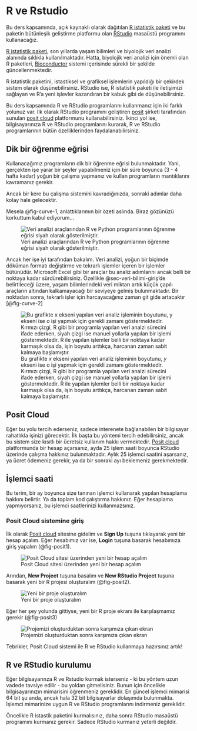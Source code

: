 # R ve Rstudio {#sec-sistem}

Bu ders kapsamında, açık kaynaklı olarak dağıtılan [R istatistik paketi](https://www.r-project.org/) ve bu paketin bütünleşik geliştirme platformu olan [RStudio](https://posit.co/download/rstudio-desktop/) masaüstü programını kullanacağız.

[R istatistik paketi](https://www.r-project.org/), son yıllarda yaşam bilimleri ve biyolojik veri analizi alanında sıklıkla kullanılmaktadır. Hatta, biyolojik veri analizi için önemli olan R paketleri, [Bioconductor](https://www.bioconductor.org/) sistemi içerisinde sürekli bir şekilde güncellenmektedir.

R istatistik paketini, istastiksel ve grafiksel işlemlerin yapıldığı bir çekirdek sistem olarak düşünebilirsiniz. RStudio ise, R istatistik paketi ile iletişimizi sağlayan ve R'a yeni işlevler kazandıran bir kabuk gibi de düşünebilirsiniz.

Bu ders kapsamında R ve RStudio programlarını kullanmanız için iki farklı yolunuz var. İlk olarak RStudio programını geliştiren [posit](https://posit.co/) şirketi tarafından sunulan [posit cloud](https://posit.co/products/cloud/cloud/) platformunu kullanabilirsiniz. İkinci yol ise, bilgisayarınıza R ve RStudio programlarını kurarak, R ve RStudio programlarının bütün özelliklerinden faydalanabilirsiniz.

## Dik bir öğrenme eğrisi

Kullanacağımız programların dik bir öğrenme eğrisi bulunmaktadır. Yani, gerçekten işe yarar bir şeyler yapabilmeniz için bir süre boyunca (3 - 4 hafta kadar) yoğun bir çalışma yapmanız ve kullan programların mantıklarını kavramanız gerekir. 

Ancak bir kere bu çalışma sistemini kavradığınızda, sonraki adımlar daha kolay hale gelecektir.

Mesela @fig-curve-1, anlattıklarımın bir özeti aslında. Biraz gözünüzü korkuttum kabul ediyorum...

![Veri analizi araçlarından R ve Python programlarının öğrenme eğrisi siyah olarak gösterilmiştir.](images/learning-curve-1.png){#fig-curve-1}

Ancak her işe iyi tarafından bakalım. Veri analizi, yoğun bir biçimde döküman formatı değiştirme ve tekrarlı işlemler içeren bir işlemler bütünüdür. Microsoft Excel gibi bir araçlar bu analiz adımlarını ancak belli bir noktaya kadar sürdürebilirsiniz. Özellikle @sec-veri-bilimi-giriş'de belirtileceği üzere, yaşam bilimlerindeki veri miktarı artık küçük çapılı araçların altından kalkamayacağı bir seviyeye gelmiş bulunmaktadır. Bir noktadan sonra, tekrarlı işler için harcayacağınız zaman git gide artacaktır [@fig-curve-2]

![Bu grafikte $x$ ekseni yapılan veri analiz işleminin boyutunu, $y$ ekseni ise o işi yapmak için gerekli zamanı göstermektedir. Kırmızı çizgi, R gibi bir programla yapılan veri analzi sürecini ifade ederken, siyah çizgi ise manuel yollarla yapılan bir işlemi göstermektedir. R ile yapılan işlemler belli bir noktaya kadar karmaşık olsa da, işin boyutu arttıkça, harcanan zaman sabit kalmaya başlamıştır.](images/learning-curve-2.png){#fig-curve-2}

## Posit Cloud

Eğer bu yolu tercih ederseniz, sadece interenete bağlanabilen bir bilgisayar rahatlıkla işinizi görecektir. İlk başta bu yöntemi tercih edebilirsiniz, ancak bu sistem size kısıtlı bir ücretsiz kullanım hakkı vermektedir. [Posit cloud](https://posit.co/products/cloud/cloud/) platformunda bir hesap açarsanız, ayda 25 işlem saati boyunca RStudio üzerinde çalışma hakkınız bulunmaktadır. Aylık 25 işlemci saatini aşarsanız, ya ücret ödemeniz gerekir, ya da bir sonraki ayı beklemeniz gerekmektedir.

:::{.callout-note}
## İşlemci saati

Bu terim, bir ay boyunca size tanınan işlemci kullanarak yapılan hesaplama hakkını belirtir. Ya da toplam kod çalıştırma hakkınız. Eğer hesaplama yapmıyorsanız, bu işlemci saatlerinizi kullanmazsınız.
:::

### Posit Cloud sistemine giriş

İlk olarak [Posit cloud](https://posit.co/products/cloud/cloud/) sitesine gidelim ve **Sign Up** tuşuna tıklayarak yeni bir hesap açalım. Eğer hesabımız var ise, **Login** tuşuna basarak hesabımıza giriş yapalım (@fig-posit1).

![Posit Cloud sitesi üzerinden yeni bir hesap açalım](images/posit1.png){#fig-posit1}

Arından, **New Project** tuşuna basalım ve **New RStudio Project** tuşuna basarak yeni bir R projesi oluşturalım (@fig-posit2).

![Yeni bir proje oluşturalım](images/posit2.png){#fig-posit2}

Eğer her şey yolunda gittiyse, yeni bir R proje ekranı ile karşılaşmamız gerekir (@fig-posit3)

![Projemizi oluşturduktan sonra karşımıza çıkan ekran](images/posit3.png){#fig-posit3}

Tebrikler, Posit Cloud sistemi ile R ve RStudio kullanmaya hazırsınız artık!

## R ve RStudio kurulumu

Eğer bilgisayarınza R ve Rstudio kurmak isterseniz - ki bu yöntem uzun vadede tavsiye edilir - bu yoldan gitmelisiniz. Bunun için öncelikle bilgisayarınızın mimarisini öğrenmeniz gereklidir. En güncel işlemci mimarisi 64 bit şu anda, ancak hala 32 bit bilgisayarlar dolaşımda bulunmakta. İşlemci mimarinize uygun R ve RStudio programlarını indirmeniz gereklidir.

Öncelikle R istastik paketini kurmalısınız, daha sonra RStudio masaüstü programını kurmanız gerekir. Sadece RStudio kurmanız yeterli değildir.

